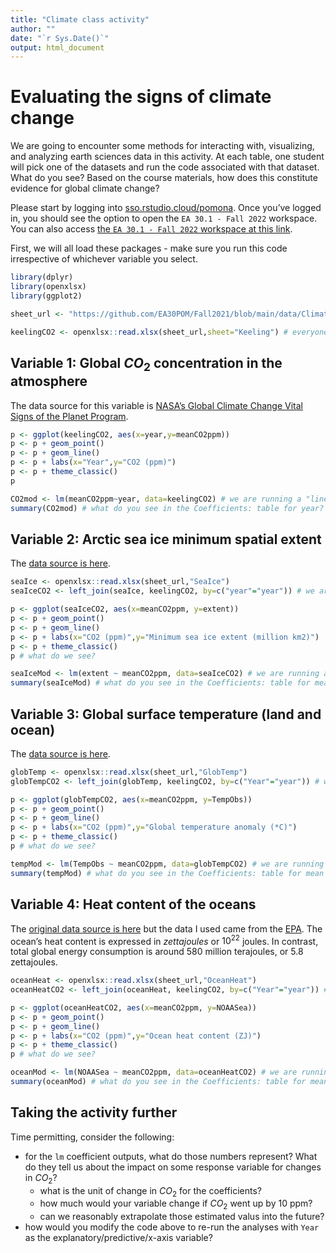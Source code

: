 ```yaml
---
title: "Climate class activity"
author: ""
date: "`r Sys.Date()`"
output: html_document
---
```


# Evaluating the signs of climate change

We are going to encounter some methods for interacting with, visualizing, and analyzing earth sciences data in this activity. At each table, one student will pick one of the datasets and run the code associated with that dataset. What do you see? Based on the course materials, how does this constitute evidence for global climate change?

Please start by logging into [sso.rstudio.cloud/pomona](https://sso.rstudio.cloud/pomona). Once you've logged in, you should see the option to open the `EA 30.1 - Fall 2022` workspace. You can also access [the `EA 30.1 - Fall 2022` workspace at this link](https://sso.rstudio.cloud/pomona?redirect=https%3A%2F%2Frstudio.cloud%2Fspaces%2F272090%2Fjoin%3Faccess_code%3DRH6FObo67WiGmhjuBirlncXZZYKYQBZW9K1HPSEV).

First, we will all load these packages - make sure you run this code irrespective of whichever variable you select.

```r
library(dplyr)
library(openxlsx)
library(ggplot2)

sheet_url <- "https://github.com/EA30POM/Fall2021/blob/main/data/ClimateChangeSigns.xlsx?raw=true" # location of the Excel spreadsheet

keelingCO2 <- openxlsx::read.xlsx(sheet_url,sheet="Keeling") # everyone needs to download the Keeling CO2 data because we will be combining that with the other variables too.
```

## Variable 1: Global $CO_2$ concentration in the atmosphere

The data source for this variable is [NASA's Global Climate Change Vital Signs of the Planet Program](https://climate.nasa.gov/vital-signs/carbon-dioxide/).

```r
p <- ggplot(keelingCO2, aes(x=year,y=meanCO2ppm))
p <- p + geom_point()
p <- p + geom_line()
p <- p + labs(x="Year",y="CO2 (ppm)")
p <- p + theme_classic()
p

CO2mod <- lm(meanCO2ppm~year, data=keelingCO2) # we are running a "linear regression" statistical model. You can think of this like finding the line that fits our data the best.
summary(CO2mod) # what do you see in the Coefficients: table for year?
```

## Variable 2: Arctic sea ice minimum spatial extent

The [data source is here](https://climate.nasa.gov/vital-signs/arctic-sea-ice/).

```r
seaIce <- openxlsx::read.xlsx(sheet_url,"SeaIce")
seaIceCO2 <- left_join(seaIce, keelingCO2, by=c("year"="year")) # we are joining up the sea ice extent data with global CO2 level data, matching on each year

p <- ggplot(seaIceCO2, aes(x=meanCO2ppm, y=extent))
p <- p + geom_point()
p <- p + geom_line()
p <- p + labs(x="CO2 (ppm)",y="Minimum sea ice extent (million km2)")
p <- p + theme_classic()
p # what do we see?

seaIceMod <- lm(extent ~ meanCO2ppm, data=seaIceCO2) # we are running a "linear regression" statistical model. You can think of this like finding the line that fits our data the best.
summary(seaIceMod) # what do you see in the Coefficients: table for mean CO2 (ppm)? 
```

## Variable 3: Global surface temperature (land and ocean)

The [data source is here](https://climate.nasa.gov/vital-signs/global-temperature/).

```r
globTemp <- openxlsx::read.xlsx(sheet_url,"GlobTemp")
globTempCO2 <- left_join(globTemp, keelingCO2, by=c("Year"="year")) # we are joining up global temperature data with global CO2 level data, matching on each year

p <- ggplot(globTempCO2, aes(x=meanCO2ppm, y=TempObs))
p <- p + geom_point()
p <- p + geom_line()
p <- p + labs(x="CO2 (ppm)",y="Global temperature anomaly (*C)")
p <- p + theme_classic()
p # what do we see?

tempMod <- lm(TempObs ~ meanCO2ppm, data=globTempCO2) # we are running a "linear regression" statistical model. You can think of this like finding the line that fits our data the best.
summary(tempMod) # what do you see in the Coefficients: table for mean CO2 (ppm)? 
```

## Variable 4: Heat content of the oceans

The [original data source is here](https://climate.nasa.gov/vital-signs/ocean-heat/) but the data I used came from the [EPA](https://www.epa.gov/climate-indicators/climate-change-indicators-ocean-heat). The ocean's heat content is expressed in *zettajoules* or $10^{22}$ joules. In contrast, total global energy consumption is around 580 million terajoules, or 5.8 zettajoules.

```r
oceanHeat <- openxlsx::read.xlsx(sheet_url,"OceanHeat")
oceanHeatCO2 <- left_join(oceanHeat, keelingCO2, by=c("Year"="year")) # we are joining up global ocean heat content data with global CO2 level data, matching on each year

p <- ggplot(oceanHeatCO2, aes(x=meanCO2ppm, y=NOAASea))
p <- p + geom_point()
p <- p + geom_line()
p <- p + labs(x="CO2 (ppm)",y="Ocean heat content (ZJ)")
p <- p + theme_classic()
p # what do we see?

oceanMod <- lm(NOAASea ~ meanCO2ppm, data=oceanHeatCO2) # we are running a "linear regression" statistical model. You can think of this like finding the line that fits our data the best.
summary(oceanMod) # what do you see in the Coefficients: table for mean CO2 (ppm)? 
```

## Taking the activity further

Time permitting, consider the following:

* for the `lm` coefficient outputs, what do those numbers represent? What do they tell us about the impact on some response variable for changes in $CO_2$?
    + what is the unit of change in $CO_2$ for the coefficients?
    + how much would your variable change if $CO_2$ went up by 10 ppm?
    + can we reasonably extrapolate those estimated valus into the future?
* how would you modify the code above to re-run the analyses with `Year` as the explanatory/predictive/x-axis variable?
